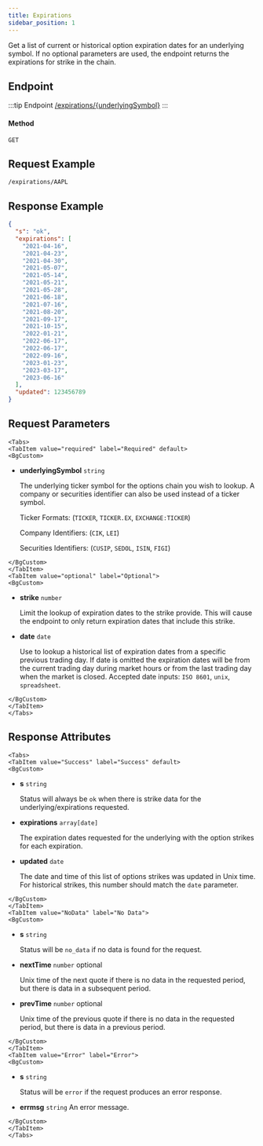 ```yaml
---
title: Expirations
sidebar_position: 1
---
```


Get a list of current or historical option expiration dates for an underlying symbol. If no optional parameters are used, the endpoint returns the expirations for strike in the chain.


## Endpoint

:::tip Endpoint
[/expirations/{underlyingSymbol}](/expirations/{underlyingSymbol})
:::

#### Method

    GET

## Request Example

    /expirations/AAPL

## Response Example

```json
{
  "s": "ok",
  "expirations": [
    "2021-04-16",
    "2021-04-23",
    "2021-04-30",
    "2021-05-07",
    "2021-05-14",
    "2021-05-21",
    "2021-05-28",
    "2021-06-18",
    "2021-07-16",
    "2021-08-20",
    "2021-09-17",
    "2021-10-15",
    "2022-01-21",
    "2022-06-17",
    "2022-06-17",
    "2022-09-16",
    "2023-01-23",
    "2023-03-17",
    "2023-06-16"
  ],
  "updated": 123456789
}
```

## Request Parameters

```mdx-code-block
<Tabs>
<TabItem value="required" label="Required" default>
<BgCustom>
```

- **underlyingSymbol** `string`

  The underlying ticker symbol for the options chain you wish to lookup.
  A company or securities identifier can also be used instead of a ticker symbol.

  Ticker Formats: (`TICKER`, `TICKER.EX`, `EXCHANGE:TICKER`)

  Company Identifiers: (`CIK`, `LEI`)

  Securities Identifiers: (`CUSIP`, `SEDOL`, `ISIN`, `FIGI`)

```mdx-code-block
</BgCustom>
</TabItem>
<TabItem value="optional" label="Optional">
<BgCustom>
```

- **strike** `number`

  Limit the lookup of expiration dates to
  the strike provide. This will cause the endpoint to only return expiration dates that include this strike.

- **date** `date`

  Use to lookup a historical list of
  expiration dates from a specific previous trading day. If date is omitted the expiration dates will be from the current trading day during market hours or from the last trading day when the market is closed. Accepted date
  inputs: `ISO 8601`, `unix`, `spreadsheet`.

```mdx-code-block
</BgCustom>
</TabItem>
</Tabs>
```

## Response Attributes

```mdx-code-block
<Tabs>
<TabItem value="Success" label="Success" default>
<BgCustom>
```

- **s** `string`

  Status will always be `ok` when there is strike
  data for the underlying/expirations requested.

- **expirations** `array[date]`

  The expiration dates requested for the underlying with the option strikes for each expiration.

- **updated** `date`

  The date and time of this list of options strikes was updated in Unix time. For historical strikes, this number should match the `date` parameter.

```mdx-code-block
</BgCustom>
</TabItem>
<TabItem value="NoData" label="No Data">
<BgCustom>
```

- **s** `string`

  Status will be `no_data` if no data is found for the request.

- **nextTime** `number` optional

  Unix time of the next quote if there is no data in the requested period, but there is data in a subsequent period.

- **prevTime** `number` optional

  Unix time of the previous quote if there is no data in the requested period, but there is data in a previous period.

```mdx-code-block
</BgCustom>
</TabItem>
<TabItem value="Error" label="Error">
<BgCustom>
```

- **s** `string`

  Status will be `error` if the request produces an error response.

- **errmsg** `string`
  An error message.

```mdx-code-block
</BgCustom>
</TabItem>
</Tabs>
```
